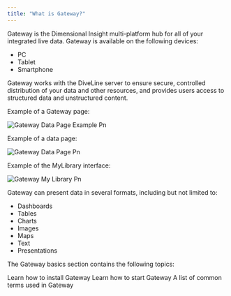 ```yaml
---
title: "What is Gateway?"
---
```


Gateway is the Dimensional Insight multi-platform hub for all of your integrated live data. Gateway is available on the following devices:

- PC
- Tablet
- Smartphone

Gateway works with the DiveLine server to ensure secure, controlled distribution of your data and other resources, and provides users access to structured data and unstructured content.

Example of a Gateway page:

![Gateway Data Page Example Pn](/images/gateway-screenshots/gateway-data-page-example.png)

Example of a data page:

![Gateway Data Page Pn](/images/gateway-screenshots/gateway-data-page.png)

Example of the MyLibrary interface:

![Gateway My Library Pn](/images/gateway-screenshots/gateway-my-library.png)

Gateway can present data in several formats, including but not limited to:

- Dashboards
- Tables
- Charts
- Images
- Maps
- Text
- Presentations

The Gateway basics section contains the following topics:

<Card title="Installing Gateway" icon="key" href="installing-gateway">
  Learn how to install Gateway
</Card>

<Card title="Starting Gateway" icon="play" href="starting-gateway">
  Learn how to start Gateway
</Card>

<Card title="Gateway Terminology" icon="book" href="gateway-terminology">
  A list of common terms used in Gateway
</Card>